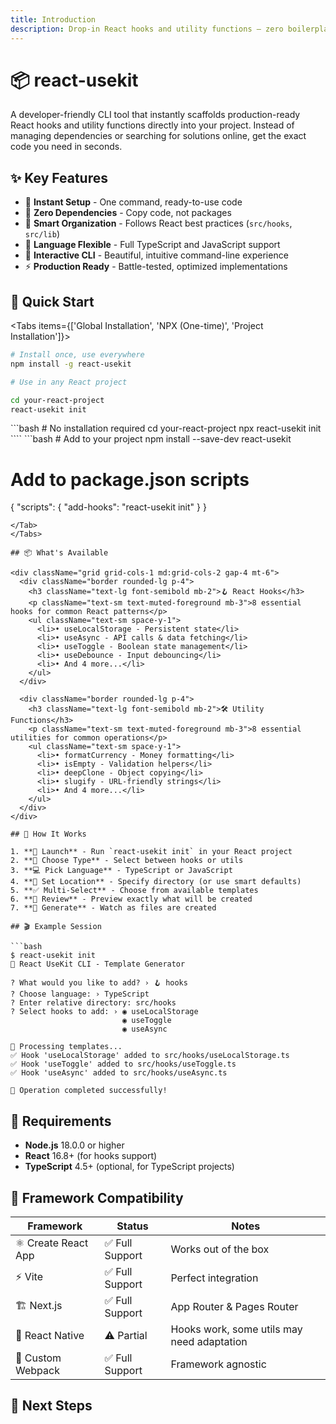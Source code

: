 ```yaml
---
title: Introduction
description: Drop-in React hooks and utility functions — zero boilerplate, maximum productivity
---
```



# 📦 react-usekit

<Callout title="What is react-usekit?">
  A developer-friendly CLI tool that instantly scaffolds production-ready React
  hooks and utility functions directly into your project. Instead of managing
  dependencies or searching for solutions online, get the exact code you need in
  seconds.
</Callout>

## ✨ Key Features

- 🚀 **Instant Setup** - One command, ready-to-use code
- 🧠 **Zero Dependencies** - Copy code, not packages
- 📁 **Smart Organization** - Follows React best practices (`src/hooks`, `src/lib`)
- 🔧 **Language Flexible** - Full TypeScript and JavaScript support
- 🎨 **Interactive CLI** - Beautiful, intuitive command-line experience
- ⚡ **Production Ready** - Battle-tested, optimized implementations

## 🚀 Quick Start

<Tabs items={['Global Installation', 'NPX (One-time)', 'Project Installation']}>
<Tab value="Global Installation">
```bash
# Install once, use everywhere
npm install -g react-usekit

# Use in any React project

cd your-react-project
react-usekit init

````
</Tab>
<Tab value="NPX (One-time)">
```bash
# No installation required
cd your-react-project
npx react-usekit init
````

</Tab>
<Tab value="Project Installation">
```bash
# Add to your project
npm install --save-dev react-usekit

# Add to package.json scripts

{
"scripts": {
"add-hooks": "react-usekit init"
}
}

````
</Tab>
</Tabs>

## 📦 What's Available

<div className="grid grid-cols-1 md:grid-cols-2 gap-4 mt-6">
  <div className="border rounded-lg p-4">
    <h3 className="text-lg font-semibold mb-2">🪝 React Hooks</h3>
    <p className="text-sm text-muted-foreground mb-3">8 essential hooks for common React patterns</p>
    <ul className="text-sm space-y-1">
      <li>• useLocalStorage - Persistent state</li>
      <li>• useAsync - API calls & data fetching</li>
      <li>• useToggle - Boolean state management</li>
      <li>• useDebounce - Input debouncing</li>
      <li>• And 4 more...</li>
    </ul>
  </div>

  <div className="border rounded-lg p-4">
    <h3 className="text-lg font-semibold mb-2">🛠️ Utility Functions</h3>
    <p className="text-sm text-muted-foreground mb-3">8 essential utilities for common operations</p>
    <ul className="text-sm space-y-1">
      <li>• formatCurrency - Money formatting</li>
      <li>• isEmpty - Validation helpers</li>
      <li>• deepClone - Object copying</li>
      <li>• slugify - URL-friendly strings</li>
      <li>• And 4 more...</li>
    </ul>
  </div>
</div>

## 🎯 How It Works

1. **🚀 Launch** - Run `react-usekit init` in your React project
2. **🎯 Choose Type** - Select between hooks or utils
3. **💻 Pick Language** - TypeScript or JavaScript
4. **📁 Set Location** - Specify directory (or use smart defaults)
5. **✅ Multi-Select** - Choose from available templates
6. **👀 Review** - Preview exactly what will be created
7. **🎉 Generate** - Watch as files are created

## 🎬 Example Session

```bash
$ react-usekit init
🚀 React UseKit CLI - Template Generator

? What would you like to add? › 🪝 hooks
? Choose language: › TypeScript
? Enter relative directory: src/hooks
? Select hooks to add: › ◉ useLocalStorage
                         ◉ useToggle
                         ◉ useAsync

🔄 Processing templates...
✅ Hook 'useLocalStorage' added to src/hooks/useLocalStorage.ts
✅ Hook 'useToggle' added to src/hooks/useToggle.ts
✅ Hook 'useAsync' added to src/hooks/useAsync.ts

🎉 Operation completed successfully!
````

## 🚨 Requirements

- **Node.js** 18.0.0 or higher
- **React** 16.8+ (for hooks support)
- **TypeScript** 4.5+ (optional, for TypeScript projects)

## 🔧 Framework Compatibility

| Framework           | Status          | Notes                                      |
| ------------------- | --------------- | ------------------------------------------ |
| ⚛️ Create React App | ✅ Full Support | Works out of the box                       |
| ⚡ Vite             | ✅ Full Support | Perfect integration                        |
| 🏗️ Next.js          | ✅ Full Support | App Router & Pages Router                  |
| 📱 React Native     | ⚠️ Partial      | Hooks work, some utils may need adaptation |
| 🔧 Custom Webpack   | ✅ Full Support | Framework agnostic                         |

## 🎯 Next Steps

<Cards>
  <Card
    title="📖 Installation Guide"
    href="/docs/installation"
    description="Get react-usekit set up in your project"
  />
  <Card
    title="🪝 Explore Hooks"
    href="/docs/hooks"
    description="Discover all available React hooks"
  />
  <Card
    title="🛠️ Browse Utilities"
    href="/docs/utilities"
    description="Check out utility functions"
  />
  <Card
    title="💡 View Examples"
    href="/docs/examples"
    description="See real-world usage examples"
  />
</Cards>
